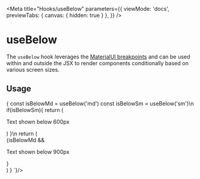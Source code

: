 <!-- useBelow.stories.mdx -->


<Meta
  title="Hooks/useBelow"
  parameters={{
    viewMode: 'docs',
    previewTabs: {
      canvas: { hidden: true }
     },
  }}
/>

# useBelow

The `useBelow` hook leverages the [MaterialUI breakpoints](https://mui.com/customization/breakpoints/) and can be used within and outside the JSX to render components conditionally based on various screen sizes.

## Usage

<Story name="useBelow">
  <Syntax code={`
    const App: FC = () => {
      const isBelowMd = useBelow('md')
      const isBelowSm = useBelow('sm')\n
      if(isBelowSm){
        return (
          <p>Text shown below 600px</p>
        )
      }\n
      return (
        <div>
          {isBelowMd && <p>Text shown below 900px</p>}
        </div>
      )
    }
  `}/>
</Story>


